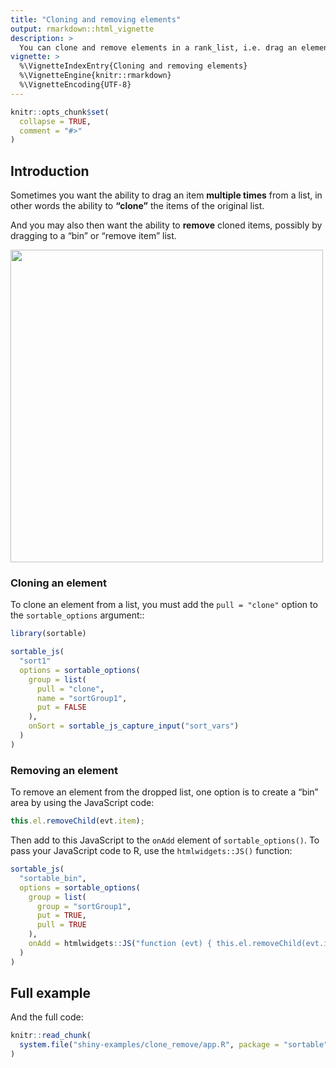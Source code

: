 ```yaml
---
title: "Cloning and removing elements"
output: rmarkdown::html_vignette
description: >
  You can clone and remove elements in a rank_list, i.e. drag an element multiple times.
vignette: >
  %\VignetteIndexEntry{Cloning and removing elements}
  %\VignetteEngine{knitr::rmarkdown}
  %\VignetteEncoding{UTF-8}
---
```


```r
knitr::opts_chunk$set(
  collapse = TRUE,
  comment = "#>"
)
```


## Introduction

Sometimes you want the ability to drag an item **multiple times** from a list, in other words the ability to **"clone"** the items of the original list.

And you may also then want the ability to **remove** cloned items, possibly by dragging to a "bin" or "remove item" list.

<img src="figures/clone_delete.gif" style = 'width:500px;'></img>

### Cloning an element

To clone an element from a list, you must add the `pull = "clone"` option to the `sortable_options` argument::

```r
library(sortable)
```

```r
sortable_js(
  "sort1"
  options = sortable_options(
    group = list(
      pull = "clone",
      name = "sortGroup1",
      put = FALSE
    ),
    onSort = sortable_js_capture_input("sort_vars")
  )
)
```


### Removing an element

To remove an element from the dropped list, one option is to create a "bin" area by using the JavaScript code:

```js
this.el.removeChild(evt.item);
```

Then add to this JavaScript to the `onAdd` element of `sortable_options()`.  To pass your JavaScript code to R, use the `htmlwidgets::JS()` function:

```r
sortable_js(
  "sortable_bin",
  options = sortable_options(
    group = list(
      group = "sortGroup1",
      put = TRUE,
      pull = TRUE
    ),
    onAdd = htmlwidgets::JS("function (evt) { this.el.removeChild(evt.item); }")
  )
)
```


## Full example

And the full code:

```r
knitr::read_chunk(
  system.file("shiny-examples/clone_remove/app.R", package = "sortable")
)
```


```r
```
